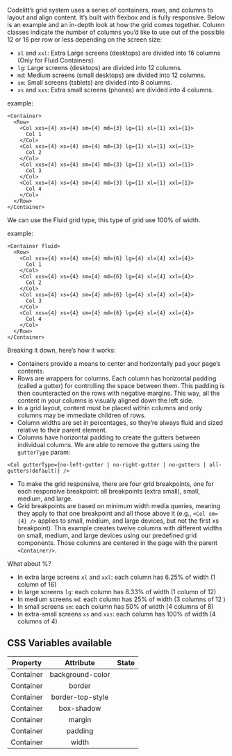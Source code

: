Codelitt’s grid system uses a series of containers, rows, and columns to layout and align content. It’s built with flexbox and
is fully responsive. Below is an example and an in-depth look at how the grid comes together.
Column classes indicate the number of columns you’d like to use out of the possible 12 or 16 per row or less depending on the screen size:

- `xl` and `xxl`: Extra Large screens (desktops) are divided into 16 columns (Only for Fluid Containers).
- `lg`: Large screens (desktops) are divided into 12 columns.
- `md`: Medium screens (small desktops) are divided into 12 columns.
- `sm`: Small screens (tablets) are divided into 8 columns.
- `xs` and `xxs`: Extra small screens (phones) are divided into 4 columns.

example:

```
<Container>
  <Row>
    <Col xxs={4} xs={4} sm={4} md={3} lg={1} xl={1} xxl={1}>
      Col 1
    </Col>
    <Col xxs={4} xs={4} sm={4} md={3} lg={1} xl={1} xxl={1}>
      Col 2
    </Col>
    <Col xxs={4} xs={4} sm={4} md={3} lg={1} xl={1} xxl={1}>
      Col 3
    </Col>
    <Col xxs={4} xs={4} sm={4} md={3} lg={1} xl={1} xxl={1}>
      Col 4
    </Col>
  </Row>
</Container>
```

We can use the Fluid grid type, this type of grid use 100% of width.

example:

```
<Container fluid>
  <Row>
    <Col xxs={4} xs={4} sm={4} md={6} lg={4} xl={4} xxl={4}>
      Col 1
    </Col>
    <Col xxs={4} xs={4} sm={4} md={6} lg={4} xl={4} xxl={4}>
      Col 2
    </Col>
    <Col xxs={4} xs={4} sm={4} md={6} lg={4} xl={4} xxl={4}>
      Col 3
    </Col>
    <Col xxs={4} xs={4} sm={4} md={6} lg={4} xl={4} xxl={4}>
      Col 4
    </Col>
  </Row>
</Container>
```

Breaking it down, here’s how it works:

- Containers provide a means to center and horizontally pad your page’s contents.
- Rows are wrappers for columns. Each column has horizontal padding (called a gutter) for controlling the space between them.
  This padding is then counteracted on the rows with negative margins. This way, all the content in your columns is visually
  aligned down the left side.
- In a grid layout, content must be placed within columns and only columns may be immediate children of rows.
- Column widths are set in percentages, so they’re always fluid and sized relative to their parent element.
- Columns have horizontal padding to create the gutters between individual columns. We are able to remove the gutters using the `gutterType` param:

`<Col gutterType={no-left-gutter | no-right-gutter | no-gutters | all-gutters(default)} />`

- To make the grid responsive, there are four grid breakpoints, one for each responsive breakpoint: all breakpoints (extra small), small, medium, and large.
- Grid breakpoints are based on minimum width media queries, meaning they apply to that one breakpoint and all those above
  it (e.g., `<Col sm={4} />` applies to small, medium, and large devices, but not the first xs breakpoint).
  This example creates twelve columns with different widths on small, medium, and large devices using our predefined grid components.
  Those columns are centered in the page with the parent `<Container/>`.

What about %?

- In extra large screens `xl` and `xxl`: each column has 6.25% of width (1 column of 16)
- In large screens `lg`: each column has 8.33% of width (1 column of 12)
- In medium screens `md`: each column has 25% of width (3 columns of 12 )
- In small screens `sm`: each column has 50% of width (4 columns of 8)
- In extra-small screens `xs` and `xxs`: each column has 100% of width (4 columns of 4)

## CSS Variables available
| Property  |    Attribute     | State |
| :-------: | :--------------: | :---: |
| Container | background-color |       |
| Container |      border      |       |
| Container | border-top-style |       |
| Container |    box-shadow    |       |
| Container |      margin      |       |
| Container |      padding     |       |
| Container |       width      |       |
